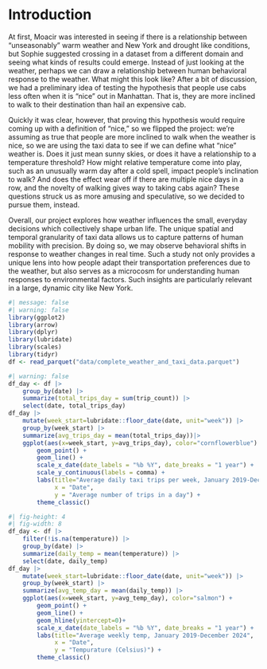 # Introduction

At first, Moacir was interested in seeing if there is a relationship between “unseasonably” warm weather and New York and drought like conditions, but Sophie suggested crossing in a dataset from a different domain and seeing what kinds of results could emerge. Instead of just looking at the weather, perhaps we can draw a relationship between human behavioral response to the weather. What might this look like? After a bit of discussion, we had a preliminary idea of testing the hypothesis that people use cabs less often when it is “nice” out in Manhattan. That is, they are more inclined to walk to their destination than hail an expensive cab.

Quickly it was clear, however, that proving this hypothesis would require coming up with a definition of “nice,” so we flipped the project: we're assuming as true that people are more inclined to walk when the weather is nice, so we are using the taxi data to see if we can define what “nice” weather is. Does it just mean sunny skies, or does it have a relationship to a temperature threshold? How might relative temperature come into play, such as an unusually warm day after a cold spell, impact people's inclination to walk? And does the effect wear off if there are multiple nice days in a row, and the novelty of walking gives way to taking cabs again? These questions struck us as more amusing and speculative, so we decided to pursue them, instead.

Overall, our project explores how weather influences the small, everyday decisions which collectively shape urban life. The unique spatial and temporal granularity of taxi data allows us to capture patterns of human mobility with precision. By doing so, we may observe behavioral shifts in response to weather changes in real time. Such a study not only provides a unique lens into how people adapt their transportation preferences due to the weather, but also serves as a microcosm for understanding human responses to environmental factors. Such insights are particularly relevant in a large, dynamic city like New York.

```r
#| message: false
#| warning: false
library(ggplot2)
library(arrow)
library(dplyr)
library(lubridate)
library(scales)
library(tidyr)
df <- read_parquet("data/complete_weather_and_taxi_data.parquet")
```

```r
#| warning: false
df_day <- df |> 
    group_by(date) |> 
    summarize(total_trips_day = sum(trip_count)) |> 
    select(date, total_trips_day)
df_day |> 
    mutate(week_start=lubridate::floor_date(date, unit="week")) |>
    group_by(week_start) |>
    summarize(avg_trips_day = mean(total_trips_day))|>
    ggplot(aes(x=week_start, y=avg_trips_day), color="cornflowerblue") +
        geom_point() +
        geom_line() + 
        scale_x_date(date_labels = "%b %Y", date_breaks = "1 year") +
        scale_y_continuous(labels = comma) +
        labs(title="Average daily taxi trips per week, January 2019-December 2024",
             x = "Date", 
             y = "Average number of trips in a day") +
        theme_classic()
```

```r
#| fig-height: 4
#| fig-width: 8
df_day <- df |> 
    filter(!is.na(temperature)) |>
    group_by(date) |> 
    summarize(daily_temp = mean(temperature)) |> 
    select(date, daily_temp)
df_day |> 
    mutate(week_start=lubridate::floor_date(date, unit="week")) |>
    group_by(week_start) |>
    summarize(avg_temp_day = mean(daily_temp)) |>
    ggplot(aes(x=week_start, y=avg_temp_day), color="salmon") +
        geom_point() +
        geom_line() + 
        geom_hline(yintercept=0)+
        scale_x_date(date_labels = "%b %Y", date_breaks = "1 year") +
        labs(title="Average weekly temp, January 2019-December 2024",
             x = "Date", 
             y = "Tempurature (Celsius)") +
        theme_classic()
```


